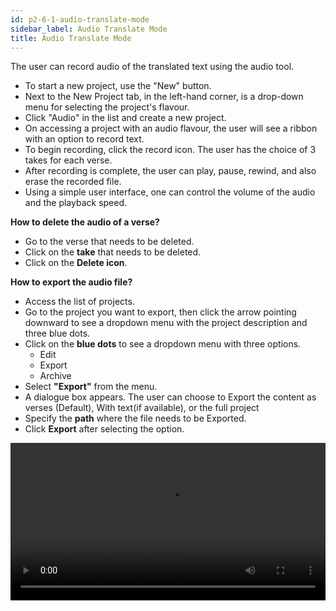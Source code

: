 ```yaml
---
id: p2-6-1-audio-translate-mode
sidebar_label: Audio Translate Mode
title: Audio Translate Mode
---
```


The user can record audio of the translated text using the audio tool.

- To start a new project, use the "New" button.
- Next to the New Project tab, in the left-hand corner, is a drop-down menu for selecting the project's flavour.
- Click "Audio" in the list and create a new project.
- On accessing a project with an audio flavour, the user will see a ribbon with an option to record text.
- To begin recording, click the record icon. The user has the choice of 3 takes for each verse.
- After recording is complete, the user can play, pause, rewind, and also erase the recorded file.
- Using a simple user interface, one can control the volume of the audio and the playback speed.

**How to delete the audio of a verse?**

- Go to the verse that needs to be deleted.
- Click on the **take** that needs to be deleted.
- Click on the **Delete icon**.

**How to export the audio file?**

- Access the list of projects.
- Go to the project you want to export, then click the arrow pointing downward to see a dropdown menu with the project description and three blue dots.
- Click on the **blue dots** to see a dropdown menu with three options.
    - Edit
    - Export
    - Archive
- Select **"Export"** from the menu.
- A dialogue box appears. The user can choose to Export the content as verses (Default), With text(if available), or the full project
- Specify the **path** where the file needs to be Exported.
- Click **Export** after selecting the option.

<video controls src="/autographaAssetsV2/how-to/Audio.mov" width="100%" type="video/mov"/>